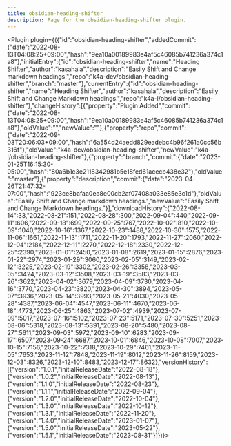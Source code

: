 ---
title: obsidian-heading-shifter
description: Page for the obsidian-heading-shifter plugin.
---


<Plugin plugin={({"id":"obsidian-heading-shifter","addedCommit":{"date":"2022-08-13T04:08:25+09:00","hash":"9ea10a00189983e4af5c46085b741236a374c1a8"},"initialEntry":{"id":"obsidian-heading-shifter","name":"Heading Shifter","author":"kasahala","description":"Easily Shift and Change markdown headings.","repo":"k4a-dev/obsidian-heading-shifter","branch":"master"},"currentEntry":{"id":"obsidian-heading-shifter","name":"Heading Shifter","author":"kasahala","description":"Easily Shift and Change Markdown headings.","repo":"k4a-l/obsidian-heading-shifter"},"changeHistory":[{"property":"Plugin Added","commit":{"date":"2022-08-13T04:08:25+09:00","hash":"9ea10a00189983e4af5c46085b741236a374c1a8"},"oldValue":"","newValue":""},{"property":"repo","commit":{"date":"2022-09-03T20:06:03+09:00","hash":"6a554d24aedd829eadebc4b96f261a0cc56b316f"},"oldValue":"k4a-dev/obsidian-heading-shifter","newValue":"k4a-l/obsidian-heading-shifter"},{"property":"branch","commit":{"date":"2023-01-25T16:15:30-05:00","hash":"80a6b1c3e2118342981b5e18fed61acecb438e32"},"oldValue":"master"},{"property":"description","commit":{"date":"2023-04-26T21:47:32-07:00","hash":"923ce8bafaa0ea8e00cb2af07408a033e85e3c1d"},"oldValue":"Easily Shift and Change markdown headings.","newValue":"Easily Shift and Change Markdown headings."}],"downloadHistory":{"2022-08-14":33,"2022-08-21":151,"2022-08-28":300,"2022-09-04":440,"2022-09-11":606,"2022-09-18":699,"2022-09-25":767,"2022-10-02":810,"2022-10-09":1040,"2022-10-16":1367,"2022-10-23":1488,"2022-10-30":1575,"2022-11-06":1661,"2022-11-13":1711,"2022-11-20":1793,"2022-11-27":2060,"2022-12-04":2184,"2022-12-11":2270,"2022-12-18":2330,"2022-12-25":2390,"2023-01-01":2450,"2023-01-08":2619,"2023-01-15":2876,"2023-01-22":2974,"2023-01-29":3060,"2023-02-05":3149,"2023-02-12":3225,"2023-02-19":3302,"2023-02-26":3358,"2023-03-05":3424,"2023-03-12":3508,"2023-03-19":3583,"2023-03-26":3622,"2023-04-02":3679,"2023-04-09":3730,"2023-04-16":3770,"2023-04-23":3820,"2023-04-30":3894,"2023-05-07":3936,"2023-05-14":3993,"2023-05-21":4030,"2023-05-28":4387,"2023-06-04":4547,"2023-06-11":4670,"2023-06-18":4773,"2023-06-25":4863,"2023-07-02":4939,"2023-07-09":5017,"2023-07-16":5102,"2023-07-23":5171,"2023-07-30":5251,"2023-08-06":5318,"2023-08-13":5391,"2023-08-20":5480,"2023-08-27":5611,"2023-09-03":5972,"2023-09-10":6283,"2023-09-17":6507,"2023-09-24":6687,"2023-10-01":6846,"2023-10-08":7007,"2023-10-15":7156,"2023-10-22":7318,"2023-10-29":7461,"2023-11-05":7653,"2023-11-12":7848,"2023-11-19":8012,"2023-11-26":8159,"2023-12-03":8326,"2023-12-10":8483,"2023-12-17":8632},"versionHistory":[{"version":"1.0.1","initialReleaseDate":"2022-08-18"},{"version":"1.0.2","initialReleaseDate":"2022-08-13"},{"version":"1.1.0","initialReleaseDate":"2022-08-23"},{"version":"1.1.1","initialReleaseDate":"2022-09-04"},{"version":"1.2.0","initialReleaseDate":"2022-10-04"},{"version":"1.3.0","initialReleaseDate":"2022-10-12"},{"version":"1.3.1","initialReleaseDate":"2022-11-20"},{"version":"1.4.0","initialReleaseDate":"2023-01-07"},{"version":"1.5.0","initialReleaseDate":"2023-05-22"},{"version":"1.5.1","initialReleaseDate":"2023-08-31"}]})}></Plugin>